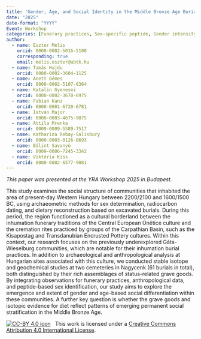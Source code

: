 ```yaml
---
title: 'Gender, Age, and Social Identity in the Middle Bronze Age Burials from Western Hungary'
date: "2025"
date-format: "YYYY"
Event: Workshop
categories: [Funerary practices, Sex-specific peptide, Gender intensity, Stable isotopes, Diet, Radiocarbon dating, Bronze Age]
author: 
  - name: Eszter Melis
    orcid: 0000-0002-5016-5108
    corresponding: true
    email: melis.eszter@abtk.hu
  - name: Tamás Hajdu
    orcid: 0000-0002-3604-1125
  - name: Anett Gémes
    orcid: 0000-0002-5107-8364
  - name: Katalin Gyenesei
    orcid: 0000-0002-3670-6975
  - name: Fabian Kanz
    orcid: 0000-0001-6720-6781
  - name: István Major
    orcid: 0000-0003-4675-9875
  - name: Attila Mrenka
    orcid: 0009-0009-5589-7517
  - name: Katharina Rebay-Salisbury
    orcid: 0000-0003-0126-8693
  - name: Bálint Savanyú
    orcid: 0009-0006-7245-3342
  - name: Viktória Kiss
    orcid: 0000-0002-6577-9081
---
```


*This paper was presented at the YRA Workshop 2025 in Budapest.*

This study examines the social structure of communities that inhabited the area of present-day Western Hungary between 2200/2100 and 1600/1500 BC, using archaeometric methods for sex determination, radiocarbon dating, and dietary reconstruction based on excavated burials. During this period, the region functioned as a cultural borderland between the inhumation funerary traditions of the Central European Únětice culture and the cremation rites practiced by groups of the Carpathian Basin, such as the Kisapostag and Transdanubian Encrusted Pottery cultures. 
Within this context, our research focuses on the previously underexplored Gáta-Wieselburg communities, which are notable for their inhumation burial practices. In addition to archaeological and anthropological analysis at Hungarian sites associated with this culture, we conducted stable isotope and geochemical studies at two cemeteries in Nagycenk (61 burials in total), both distinguished by their rich assemblages of status-related grave goods.
By integrating observations for funerary practices, anthropological data, and peptide-based sex identification, our study aims to explore the emergence and extent of gender and age-based social differentiation within these communities. A further key question is whether the grave goods and isotopic evidence for diet reflect patterns of emerging permanent social stratification in the Middle Bronze Age.

[![CC-BY 4.0 icon](https://i.creativecommons.org/l/by/4.0/88x31.png)](http://creativecommons.org/licenses/by/4.0/)&nbsp;&nbsp; This work is licensed under a [Creative Commons Attribution 4.0 International License](https://creativecommons.org/licenses/by/4.0/). 
